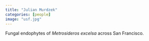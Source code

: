 ```yaml
---
title: "Julian Murdzek"
categories: [people]
image: "usf.jpg"
---
```


Fungal endophytes of *Metrosideros excelsa* across San Francisco. 
